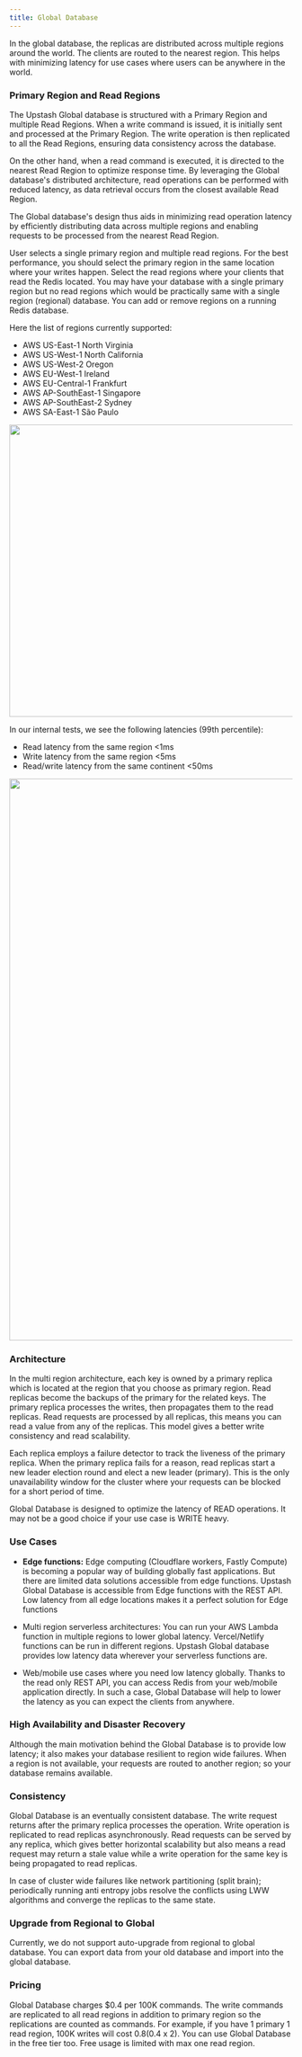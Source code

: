 ```yaml
---
title: Global Database
---
```


In the global database, the replicas are distributed across multiple regions
around the world. The clients are routed to the nearest region. This helps with
minimizing latency for use cases where users can be anywhere in the world.

### Primary Region and Read Regions

The Upstash Global database is structured with a Primary Region and multiple
Read Regions. When a write command is issued, it is initially sent and processed
at the Primary Region. The write operation is then replicated to all the Read
Regions, ensuring data consistency across the database.

On the other hand, when a read command is executed, it is directed to the
nearest Read Region to optimize response time. By leveraging the Global
database's distributed architecture, read operations can be performed with
reduced latency, as data retrieval occurs from the closest available Read
Region.

The Global database's design thus aids in minimizing read operation latency by
efficiently distributing data across multiple regions and enabling requests to
be processed from the nearest Read Region.

User selects a single primary region and multiple read regions. For the best
performance, you should select the primary region in the same location where
your writes happen. Select the read regions where your clients that read the
Redis located. You may have your database with a single primary region but no
read regions which would be practically same with a single region (regional)
database. You can add or remove regions on a running Redis database.

Here the list of regions currently supported:

- AWS US-East-1 North Virginia
- AWS US-West-1 North California
- AWS US-West-2 Oregon
- AWS EU-West-1 Ireland
- AWS EU-Central-1 Frankfurt
- AWS AP-SouthEast-1 Singapore
- AWS AP-SouthEast-2 Sydney
- AWS SA-East-1 São Paulo

<Frame>
  <img src="/img/globaldb/regionselect.png" width="520" />
</Frame>

In our internal tests, we see the following latencies (99th percentile):

- Read latency from the same region &lt;1ms
- Write latency from the same region &lt;5ms
- Read/write latency from the same continent &lt;50ms

<Frame>
  <img src="/img/globaldb/map2.png" width="1000" />
</Frame>

### Architecture

In the multi region architecture, each key is owned by a primary replica which
is located at the region that you choose as primary region. Read replicas become
the backups of the primary for the related keys. The primary replica processes
the writes, then propagates them to the read replicas. Read requests are
processed by all replicas, this means you can read a value from any of the
replicas. This model gives a better write consistency and read scalability.

Each replica employs a failure detector to track the liveness of the primary
replica. When the primary replica fails for a reason, read replicas start a new
leader election round and elect a new leader (primary). This is the only
unavailability window for the cluster where your requests can be blocked for a
short period of time.

<Note>
  Global Database is designed to optimize the latency of READ operations. It may
  not be a good choice if your use case is WRITE heavy.
</Note>

### Use Cases

- **Edge functions:** Edge computing (Cloudflare workers, Fastly Compute) is
  becoming a popular way of building globally fast applications. But there are
  limited data solutions accessible from edge functions. Upstash Global Database
  is accessible from Edge functions with the REST API. Low latency from all edge
  locations makes it a perfect solution for Edge functions

- Multi region serverless architectures: You can run your AWS Lambda function in
  multiple regions to lower global latency. Vercel/Netlify functions can be run
  in different regions. Upstash Global database provides low latency data
  wherever your serverless functions are.

- Web/mobile use cases where you need low latency globally. Thanks to the read
  only REST API, you can access Redis from your web/mobile application directly.
  In such a case, Global Database will help to lower the latency as you can
  expect the clients from anywhere.

### High Availability and Disaster Recovery

Although the main motivation behind the Global Database is to provide low
latency; it also makes your database resilient to region wide failures. When a
region is not available, your requests are routed to another region; so your
database remains available.

### Consistency

Global Database is an eventually consistent database. The write request returns
after the primary replica processes the operation. Write operation is replicated
to read replicas asynchronously. Read requests can be served by any replica,
which gives better horizontal scalability but also means a read request may
return a stale value while a write operation for the same key is being
propagated to read replicas.

In case of cluster wide failures like network partitioning (split brain);
periodically running anti entropy jobs resolve the conflicts using LWW
algorithms and converge the replicas to the same state.

### Upgrade from Regional to Global

Currently, we do not support auto-upgrade from regional to global database. You
can export data from your old database and import into the global database.

### Pricing

Global Database charges $0.4 per 100K commands. The write commands are
replicated to all read regions in addition to primary region so the replications
are counted as commands. For example, if you have 1 primary 1 read region, 100K
writes will cost $0.8 ($0.4 x 2). You can use Global Database in the free tier
too. Free usage is limited with max one read region.
